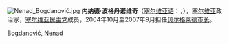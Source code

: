 [[File:Nenad_Bogdanović.jpg|thumb]]
'''内纳德·波格丹诺维奇'''（[[塞尔维亚语|塞尔维亚语]]：'''{{lang|sr|Ненад Богдановић}}'''，{{bd|1954年|5月12日|2007年|9月27日|catIdx=Bogdanović, Nenad}}），[[塞尔维亚|塞尔维亚]]政治家，[[塞尔维亚民主党|塞尔维亚民主党]]成员，2004年10月至2007年9月担任[[贝尔格莱德市长|贝尔格莱德市长]]。

{{Serbia-stub}}
{{歐洲政治人物小作品}}

[[Category:贝尔格莱德市长|Bogdanović, Nenad]]